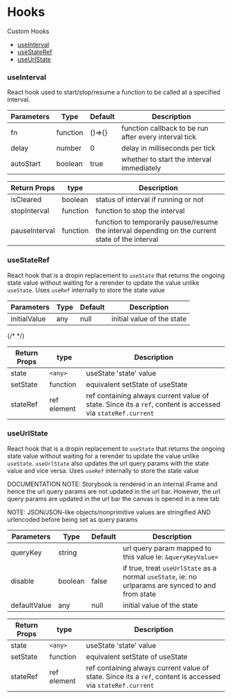 <!-- Usage.mdx -->


<Meta title="Hooks/Usage" />

# Hooks

Custom Hooks

- [useInterval](#useinterval)
- [useStateRef](#usestateref)
- [useUrlState](#useurlstate)

### useInterval

React hook used to start/stop/resume a function to be called at a specified interval.

| Parameters | Type     | Default | Description                                           |
| ---------- | -------- | ------- | ----------------------------------------------------- |
| fn         | function | ()=>{}  | function callback to be run after every interval tick |
| delay      | number   | 0       | delay in milliseconds per tick                        |
| autoStart  | boolean  | true    | whether to start the interval immediately             |

<Canvas>
  <Story id="hooks-useinterval--mdx-example" />
  <Source id="hooks-useinterval--mdx-example" type="code" />
</Canvas>

| Return Props  | type     | Description                                                                                      |
| ------------- | -------- | ------------------------------------------------------------------------------------------------ |
| isCleared     | boolean  | status of interval if running or not                                                             |
| stopInterval  | function | function to stop the interval                                                                    |
| pauseInterval | function | function to temporarily pause/resume the interval depending on the current state of the interval |

### useStateRef

React hook that is a dropin replacement to `useState` that returns the ongoing state value without waiting for a rerender to update the value unlike `useState`.
Uses `useRef` internally to store the state value

| Parameters   | Type | Default | Description                |
| ------------ | ---- | ------- | -------------------------- |
| initialValue | any  | null    | initial value of the state |

<Canvas>
  {/* <Story id="hooks-usestateref--default" /> */}
  <Source id="hooks-usestateref--default" type="code" />
</Canvas>

| Return Props | type        | Description                                                                                                 |
| ------------ | ----------- | ----------------------------------------------------------------------------------------------------------- |
| state        | `<any>`     | useState 'state' value                                                                                      |
| setState     | function    | equivalent setState of useState                                                                             |
| stateRef     | ref element | ref containing always current value of state. Since its a `ref`, content is accessed via `stateRef.current` |

### useUrlState

React hook that is a dropin replacement to `useState` that returns the ongoing state value without waiting for a rerender to update the value unlike `useState`.
`useUrlState` also updates the url query params with the state value and vice versa.
Uses `useRef` internally to store the state value

DOCUMENTATION NOTE: Storybook is rendered in an internal iFrame and hence the url query params are not updated in the url bar. However, the url query params are updated in the url bar the canvas is opened in a new tab

NOTE: JSON/JSON-like objects/nonprimitive values are stringified AND urlencoded before being set as query params


| Parameters   | Type | Default | Description                |
| ------------ | ---- | ------- | -------------------------- |
| queryKey | string  |     | url query param mapped to this value ie: `&queryKeyValue=` |
| disable | boolean | false | if true, treat `useUrlState` as a normal `useState`, ie: no urlparams are synced to and from state |
| defaultValue | any  | null    | initial value of the state |


<Canvas>
  <Story id="hooks-useurlstate--default" />
  <Source id="hooks-useurlstate--default" type="code" />
</Canvas>

| Return Props | type        | Description                                                                                                 |
| ------------ | ----------- | ----------------------------------------------------------------------------------------------------------- |
| state        | `<any>`     | useState 'state' value                                                                                      |
| setState     | function    | equivalent setState of useState                                                                             |
| stateRef     | ref element | ref containing always current value of state. Since its a `ref`, content is accessed via `stateRef.current` |